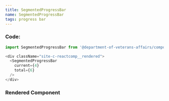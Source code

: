 ```yaml
---
title: SegmentedProgressBar
name: SegmentedProgressBar
tags: progress bar
---
```



### Code:

```javascript
import SegmentedProgressBar from '@department-of-veterans-affairs/component-library/SegmentedProgressBar'

<div className="site-c-reactcomp__rendered">
  <SegmentedProgressBar
    current={4}
    total={6}
  />
</div>
```

### Rendered Component

<div className="site-c-reactcomp__rendered">
  <SegmentedProgressBar
    current={4}
    total={6}
  />
</div>
